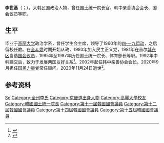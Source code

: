 {{同名人物|李世基|李世基}}
{{Infobox officeholder
| 姓名     = 李世基
| 原名     = {{lang|ko|이세기}}
| 图像     = 
| 职务     = [[韩国文化体育观光部|大韩民国体育部]]长官
| 就任日期 = 1986年8月27日
| 卸任日期 = 1987年7月14日
| 前任     = [[朴世直|朴世直]]
| 继任     = [[曺相鎬|曺相鎬]]
| 职务1    = [[统一部|大韩民国国土统一院]]长官
| 就任日期1= 1985年2月19日
| 卸任日期1= 1985年7月31日
| 前任1    = [[孫在植|孫在植]]
| 继任1    = [[朴東鎭|朴東鎭]]
| 职务2    = [[韩国国会|大韩民国国会议员]]
| 就任日期2= 1992年5月30日
| 卸任日期2= 2000年5月29日
| 就任日期3= 1981年4月11日
| 卸任日期3= 1988年5月29日
| 性别     = 男
| 出生日期 = 1936年12月3日
| 出生地点 = {{KOR-JPN}}京畿道
| 逝世日期 = {{Dda|2020|11|24|1936|12|3}}
| 逝世地点 = {{KOR}}[[首尔特别市|首尔特别市]]
| 职业     = 政治人物
| 政党     =
| 签名     = 
| 获奖     = 
}}
'''李世基'''（{{lang-ko|이세기}}；{{bd|1936年|12月3日|2020年|11月24日|catIdx=Lee}}），大韩民国政治人物，曾任国土统一院长官、韩中亲善协会会长、国会议员等职。

==生平==
毕业于[[高丽大学|高丽大学]]政治学系，曾任学生会主席，领导了1960年的[[四·一九运动|四·一九运动]]，之后留校任教。在[[全斗焕|全斗焕]]时期开始从政，1980年加入民主正义党，1981年在首尔[[城东区_(首尔)|城东区]]当选[[韩国国会|国会议员]]，1985年至1987年历任国土统一院长、体育部长等职。1992年中韩建交后，致力于发展两国友好关系<ref>{{cite news |author1=권혁재 |title=[이정민이 만난 사람] 판다 한국행 성사시킨 이세기 한중친선협회장 |url=https://news.joins.com/article/19108181 |work=중앙일보 |date=2015-11-21 |language=ko |accessdate=2020-11-25 |archive-date=2020-11-24 |archive-url=https://web.archive.org/web/20201124050638/https://news.joins.com/article/19108181 |dead-url=no }}</ref>。2002年起任韩中亲善协会会长。2020年9月担任[[国民力量|国民力量]]党常任顾问。2020年11月24日逝世<ref>{{cite news |author1=류미나 |title='중국통' 이세기 전 의원 별세 |url=https://www.yna.co.kr/view/AKR20201124170700001 |work=연합뉴스 |date=2020-11-24 |language=ko |accessdate=2020-11-25 |archive-date=2020-12-05 |archive-url=https://web.archive.org/web/20201205090551/https://www.yna.co.kr/view/AKR20201124170700001 |dead-url=no }}</ref>。
==参考资料==
{{Reflist}}

{{Authority control}}
{{DEFAULTSORT:Lee, Seji}}
[[Category:李姓|Se]]
[[Category:全州李氏|Category:全州李氏]]
[[Category:京畿道出身人物|Category:京畿道出身人物]]
[[Category:高麗大學校友|Category:高麗大學校友]]
[[Category:韓國國土統一院長|Category:韓國國土統一院長]]
[[Category:第十一屆韓國國會議員|Category:第十一屆韓國國會議員]]
[[Category:第十二屆韓國國會議員|Category:第十二屆韓國國會議員]]
[[Category:第十四屆韓國國會議員|Category:第十四屆韓國國會議員]]
[[Category:第十五屆韓國國會議員|Category:第十五屆韓國國會議員]]